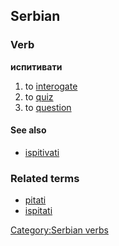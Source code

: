 ==Serbian==
===Verb===
'''испитивати'''
#to [[interogate]]
#to [[quiz]]
#to [[question]]
====See also====
*[[ispitivati]]
===Related terms===
*[[pitati]]
*[[ispitati]]
[[Category:Serbian verbs]]